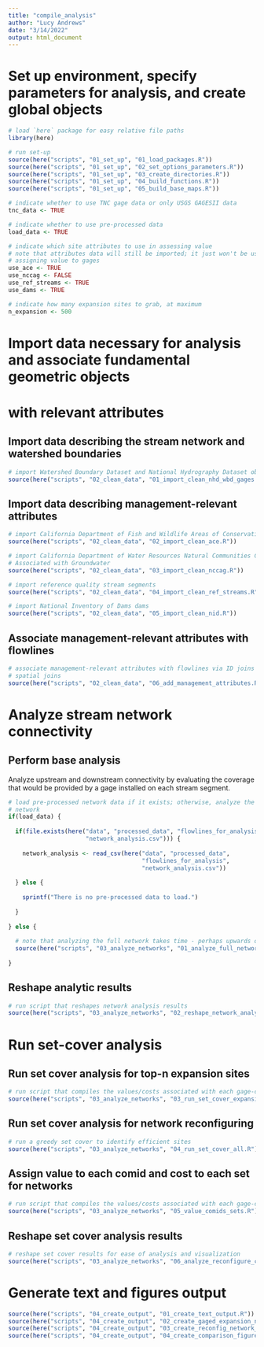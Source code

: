 ```yaml
---
title: "compile_analysis"
author: "Lucy Andrews"
date: "3/14/2022"
output: html_document
---
```


# Set up environment, specify parameters for analysis, and create global objects

```r
# load `here` package for easy relative file paths
library(here)

# run set-up
source(here("scripts", "01_set_up", "01_load_packages.R"))
source(here("scripts", "01_set_up", "02_set_options_parameters.R"))
source(here("scripts", "01_set_up", "03_create_directories.R"))
source(here("scripts", "01_set_up", "04_build_functions.R"))
source(here("scripts", "01_set_up", "05_build_base_maps.R"))

# indicate whether to use TNC gage data or only USGS GAGESII data
tnc_data <- TRUE

# indicate whether to use pre-processed data
load_data <- TRUE

# indicate which site attributes to use in assessing value
# note that attributes data will still be imported; it just won't be used in
# assigning value to gages
use_ace <- TRUE
use_nccag <- FALSE
use_ref_streams <- TRUE
use_dams <- TRUE

# indicate how many expansion sites to grab, at maximum
n_expansion <- 500
```



# Import data necessary for analysis and associate fundamental geometric objects
# with relevant attributes

## Import data describing the stream network and watershed boundaries

```r
# import Watershed Boundary Dataset and National Hydrography Dataset objects
source(here("scripts", "02_clean_data", "01_import_clean_nhd_wbd_gages.R"))
```

## Import data describing management-relevant attributes

```r
# import California Department of Fish and Wildlife Areas of Conservation Emphasis data
source(here("scripts", "02_clean_data", "02_import_clean_ace.R"))

# import California Department of Water Resources Natural Communities Commonly
# Associated with Groundwater
source(here("scripts", "02_clean_data", "03_import_clean_nccag.R"))

# import reference quality stream segments
source(here("scripts", "02_clean_data", "04_import_clean_ref_streams.R"))

# import National Inventory of Dams dams
source(here("scripts", "02_clean_data", "05_import_clean_nid.R"))
```

## Associate management-relevant attributes with flowlines

```r
# associate management-relevant attributes with flowlines via ID joins and
# spatial joins
source(here("scripts", "02_clean_data", "06_add_management_attributes.R"))
```



# Analyze stream network connectivity

## Perform base analysis

Analyze upstream and downstream connectivity by evaluating the coverage that
would be provided by a gage installed on each stream segment.

```r
# load pre-processed network data if it exists; otherwise, analyze the full
# network
if(load_data) {
  
  if(file.exists(here("data", "processed_data", "flowlines_for_analysis",
                      "network_analysis.csv"))) {
    
    network_analysis <- read_csv(here("data", "processed_data",
                                      "flowlines_for_analysis",
                                      "network_analysis.csv"))
    
  } else {
    
    sprintf("There is no pre-processed data to load.")
    
  }
  
} else {
  
  # note that analyzing the full network takes time - perhaps upwards of 30 min
  source(here("scripts", "03_analyze_networks", "01_analyze_full_network.R"))
  
}
```

## Reshape analytic results

```r
# run script that reshapes network analysis results
source(here("scripts", "03_analyze_networks", "02_reshape_network_analysis.R"))
```



# Run set-cover analysis

## Run set cover analysis for top-n expansion sites

```r
# run script that compiles the values/costs associated with each gage-comid set
source(here("scripts", "03_analyze_networks", "03_run_set_cover_expansion.R"))
```

## Run set cover analysis for network reconfiguring

```r
# run a greedy set cover to identify efficient sites
source(here("scripts", "03_analyze_networks", "04_run_set_cover_all.R"))
```

## Assign value to each comid and cost to each set for networks

```r
# run script that compiles the values/costs associated with each gage-comid set
source(here("scripts", "03_analyze_networks", "05_value_comids_sets.R"))
```

## Reshape set cover analysis results

```r
# reshape set cover results for ease of analysis and visualization
source(here("scripts", "03_analyze_networks", "06_analyze_reconfigure_coverage.R"))
```



# Generate text and figures output

```r
source(here("scripts", "04_create_output", "01_create_text_output.R"))
source(here("scripts", "04_create_output", "02_create_gaged_expansion_network_figures.R"))
source(here("scripts", "04_create_output", "03_create_reconfig_network_figures.R"))
source(here("scripts", "04_create_output", "04_create_comparison_figures.R"))
```

